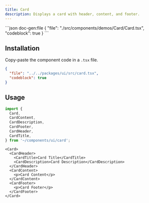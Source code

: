 ```yaml
---
title: Card
description: Displays a card with header, content, and footer.
---
```


<ComponentPreview name='card'>
```json doc-gen:file
{
  "file": "./src/components/demos/Card/Card.tsx",
  "codeblock": true
}
```
</ComponentPreview>


## Installation

Copy-paste the component code in a `.tsx` file.

<div className='not-prose [&_figure]:max-h-[320px] [&_figure]:overflow-y-auto'>

```json doc-gen:file
{
  "file": "../../packages/ui/src/card.tsx",
  "codeblock": true
}
```

</div>

## Usage

```ts
import {
  Card,
  CardContent,
  CardDescription,
  CardFooter,
  CardHeader,
  CardTitle,
} from '~/components/ui/card';
```

```tsx
<Card>
  <CardHeader>
    <CardTitle>Card Title</CardTitle>
    <CardDescription>Card Description</CardDescription>
  </CardHeader>
  <CardContent>
    <p>Card Content</p>
  </CardContent>
  <CardFooter>
    <p>Card Footer</p>
  </CardFooter>
</Card>
```
